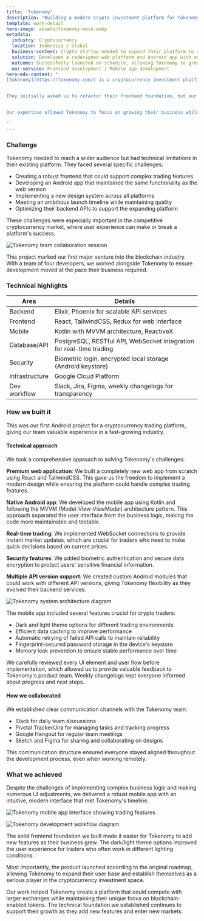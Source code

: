 ```yaml
---
title: 'Tokenomy'
description: "Building a modern crypto investment platform for Tokenomy"
template: work-detail
hero-image: assets/tokenomy-main.webp
metadata:
  industry: Cryptocurrency
  location: Indonesia / Global 
  business-context: Crypto startup needed to expand their platform to reach more customers
  solution: Developed a redesigned web platform and Android app with modern UI and trading features
  outcome: Successfully launched on schedule, allowing Tokenomy to grow their user base and add new features
  our-service: Frontend development / Mobile app development
hero-mdx-content: "
[Tokenomy](https://tokenomy.com/) is a cryptocurrency investment platform that started in 2017 as an innovation arm of INDODAX, one of Indonesia's largest crypto exchanges. After securing funding from LazyLedger, they wanted to expand their reach by improving their web platform and launching a mobile app.


They initially asked us to refactor their frontend foundation, but our partnership quickly grew to include building their Android app and redesigning their user interface. We put together a team of senior frontend engineers, Android developers, and UX designers to help them meet their release timeline.


Our expertise allowed Tokenomy to focus on growing their business while we handled the technical challenges of creating a seamless experience across platforms. The engagement gave us valuable experience working in the blockchain industry, especially in building trading-ready applications that required high performance, secure architecture, and coordinated collaboration between multiple teams.

"
---
```


### Challenge

Tokenomy needed to reach a wider audience but had technical limitations in their existing platform. They faced several specific challenges:

- Creating a robust frontend that could support complex trading features
- Developing an Android app that maintained the same functionality as the web version
- Implementing a new design system across all platforms
- Meeting an ambitious launch timeline while maintaining quality
- Optimizing their backend APIs to support the expanding platform

These challenges were especially important in the competitive cryptocurrency market, where user experience can make or break a platform's success.

![Tokenomy team collaboration session](assets/tokenomy-team.webp)

This project marked our first major venture into the blockchain industry. With a team of four developers, we worked alongside Tokenomy to ensure development moved at the pace their business required.

### Technical highlights

| Area              | Details                                                                  |
|-------------------|--------------------------------------------------------------------------|
| Backend           | Elixir, Phoenix for scalable API services                                |
| Frontend          | React, TailwindCSS, Redux for web interface                              |
| Mobile            | Kotlin with MVVM architecture, ReactiveX                                 |
| Database/API      | PostgreSQL, RESTful API, WebSocket integration for real-time trading     |
| Security          | Biometric login, encrypted local storage (Android keystore)              |
| Infrastructure    | Google Cloud Platform                                                    |
| Dev workflow      | Slack, Jira, Figma, weekly changelogs for transparency                   |


### How we built it

This was our first Android project for a cryptocurrency trading platform, giving our team valuable experience in a fast-growing industry.

#### Technical approach

We took a comprehensive approach to solving Tokenomy's challenges:

**Premium web application**: We built a completely new web app from scratch using React and TailwindCSS. This gave us the freedom to implement a modern design while ensuring the platform could handle complex trading features.

**Native Android app**: We developed the mobile app using Kotlin and following the MVVM (Model-View-ViewModel) architecture pattern. This approach separated the user interface from the business logic, making the code more maintainable and testable.

**Real-time trading**: We implemented WebSocket connections to provide instant market updates, which are crucial for traders who need to make quick decisions based on current prices.

**Security features**: We added biometric authentication and secure data encryption to protect users' sensitive financial information.

**Multiple API version support**: We created custom Android modules that could work with different API versions, giving Tokenomy flexibility as they evolved their backend services.

![Tokenomy system architecture diagram](assets/tokenomy-architecture.webp)

The mobile app included several features crucial for crypto traders:

- Dark and light theme options for different trading environments
- Efficient data caching to improve performance
- Automatic retrying of failed API calls to maintain reliability
- Fingerprint-secured password storage in the device's keystore
- Memory leak prevention to ensure stable performance over time

We carefully reviewed every UI element and user flow before implementation, which allowed us to provide valuable feedback to Tokenomy's product team. Weekly changelogs kept everyone informed about progress and next steps.

#### How we collaborated

We established clear communication channels with the Tokenomy team:

- Slack for daily team discussions
- Pivotal Tracker/Jira for managing tasks and tracking progress
- Google Hangout for regular team meetings
- Sketch and Figma for sharing and collaborating on designs

This communication structure ensured everyone stayed aligned throughout the development process, even when working remotely.

### What we achieved

Despite the challenges of implementing complex business logic and making numerous UI adjustments, we delivered a robust mobile app with an intuitive, modern interface that met Tokenomy's timeline.

![Tokenomy mobile app interface showing trading features](assets/tokenomy-app.webp)

![Tokenomy development workflow diagram](assets/tokenomy-workflow.webp)

The solid frontend foundation we built made it easier for Tokenomy to add new features as their business grew. The dark/light theme options improved the user experience for traders who often work in different lighting conditions.

Most importantly, the product launched according to the original roadmap, allowing Tokenomy to expand their user base and establish themselves as a serious player in the cryptocurrency investment space.

Our work helped Tokenomy create a platform that could compete with larger exchanges while maintaining their unique focus on blockchain-enabled tokens. The technical foundation we established continues to support their growth as they add new features and enter new markets.
